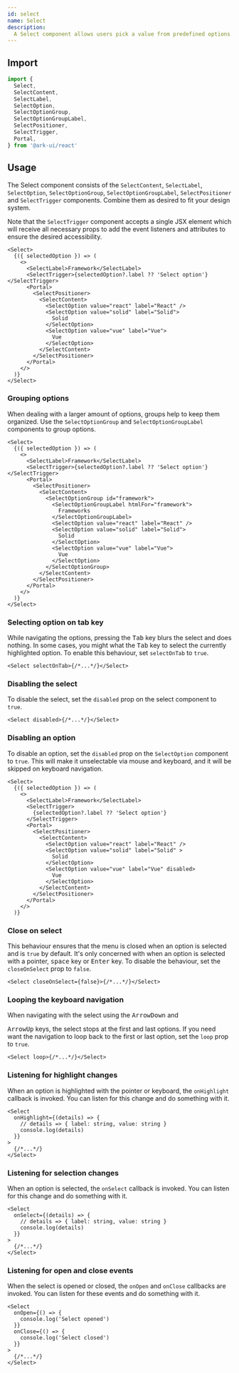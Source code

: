 ```yaml
---
id: select
name: Select
description:
  A Select component allows users pick a value from predefined options.
---
```


## Import

```ts
import {
  Select,
  SelectContent,
  SelectLabel,
  SelectOption,
  SelectOptionGroup,
  SelectOptionGroupLabel,
  SelectPositioner,
  SelectTrigger,
  Portal,
} from '@ark-ui/react'
```

## Usage

The Select component consists of the `SelectContent`, `SelectLabel`,
`SelectOption`, `SelectOptionGroup`, `SelectOptionGroupLabel`,
`SelectPositioner` and `SelectTrigger` components. Combine them as desired to
fit your design system.

Note that the `SelectTrigger` component accepts a single JSX element which will
receive all necessary props to add the event listeners and attributes to ensure
the desired accessibility.

```tsx
<Select>
  {({ selectedOption }) => (
    <>
      <SelectLabel>Framework</SelectLabel>
      <SelectTrigger>{selectedOption?.label ?? 'Select option'}</SelectTrigger>
      <Portal>
        <SelectPositioner>
          <SelectContent>
            <SelectOption value="react" label="React" />
            <SelectOption value="solid" label="Solid">
              Solid
            </SelectOption>
            <SelectOption value="vue" label="Vue">
              Vue
            </SelectOption>
          </SelectContent>
        </SelectPositioner>
      </Portal>
    </>
  )}
</Select>
```

### Grouping options

When dealing with a larger amount of options, groups help to keep them
organized. Use the `SelectOptionGroup` and `SelectOptionGroupLabel` components
to group options.

```tsx {13-16}
<Select>
  {({ selectedOption }) => (
    <>
      <SelectLabel>Framework</SelectLabel>
      <SelectTrigger>{selectedOption?.label ?? 'Select option'}</SelectTrigger>
      <Portal>
        <SelectPositioner>
          <SelectContent>
            <SelectOptionGroup id="framework">
              <SelectOptionGroupLabel htmlFor="framework">
                Frameworks
              </SelectOptionGroupLabel>
              <SelectOption value="react" label="React" />
              <SelectOption value="solid" label="Solid">
                Solid
              </SelectOption>
              <SelectOption value="vue" label="Vue">
                Vue
              </SelectOption>
            </SelectOptionGroup>
          </SelectContent>
        </SelectPositioner>
      </Portal>
    </>
  )}
</Select>
```

### Selecting option on tab key

While navigating the options, pressing the <kbd>Tab</kbd> key blurs the select
and does nothing. In some cases, you might what the <kbd>Tab</kbd> key to select
the currently highlighted option. To enable this behaviour, set `selectOnTab` to
`true`.

```tsx
<Select selectOnTab>{/*...*/}</Select>
```

### Disabling the select

To disable the select, set the `disabled` prop on the select component to
`true`.

```tsx
<Select disabled>{/*...*/}</Select>
```

### Disabling an option

To disable an option, set the `disabled` prop on the `SelectOption` component to
`true`. This will make it unselectable via mouse and keyboard, and it will be
skipped on keyboard navigation.

```tsx {15}
<Select>
  {({ selectedOption }) => (
    <>
      <SelectLabel>Framework</SelectLabel>
      <SelectTrigger>
        {selectedOption?.label ?? 'Select option'}
      </SelectTrigger>
      <Portal>
        <SelectPositioner>
          <SelectContent>
            <SelectOption value="react" label="React" />
            <SelectOption value="solid" label="Solid" >
              Solid
            </SelectOption>
            <SelectOption value="vue" label="Vue" disabled>
              Vue
            </SelectOption>
          </SelectContent>
        </SelectPositioner>
      </Portal>
    </>
  )}
```

### Close on select

This behaviour ensures that the menu is closed when an option is selected and is
`true` by default. It's only concerned with when an option is selected with a
pointer, <kbd>space</kbd> key or <kbd>Enter</kbd> key. To disable the behaviour,
set the `closeOnSelect` prop to `false`.

```tsx
<Select closeOnSelect={false}>{/*...*/}</Select>
```

### Looping the keyboard navigation

When navigating with the select using the <kbd>ArrowDown</kbd> and

<kbd>ArrowUp</kbd> keys, the select stops at the first and last options. If you need
want the navigation to loop back to the first or last option, set the `loop` prop
to `true`.

```tsx
<Select loop>{/*...*/}</Select>
```

### Listening for highlight changes

When an option is highlighted with the pointer or keyboard, the `onHighlight`
callback is invoked. You can listen for this change and do something with it.

```tsx
<Select
  onHighlight={(details) => {
    // details => { label: string, value: string }
    console.log(details)
  }}
>
  {/*...*/}
</Select>
```

### Listening for selection changes

When an option is selected, the `onSelect` callback is invoked. You can listen
for this change and do something with it.

```tsx
<Select
  onSelect={(details) => {
    // details => { label: string, value: string }
    console.log(details)
  }}
>
  {/*...*/}
</Select>
```

### Listening for open and close events

When the select is opened or closed, the `onOpen` and `onClose` callbacks are
invoked. You can listen for these events and do something with it.

```tsx
<Select
  onOpen={() => {
    console.log('Select opened')
  }}
  onClose={() => {
    console.log('Select closed')
  }}
>
  {/*...*/}
</Select>
```
